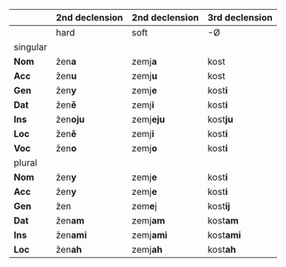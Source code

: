 |        | 2nd declension   | 2nd declension   | 3rd declension   |
|--------|------------------|------------------|------------------|
|        | hard             | soft             | -Ø               |
| singular |                  |                  |                  |
| **Nom** | žen**a**          | zemj**a**          | kost             |
| **Acc** | žen**u**          | zemj**u**          | kost             |
| **Gen** | žen**y**          | zemj**e**          | kost**i**          |
| **Dat** | žen**ě**          | zemj**i**          | kost**i**          |
| **Ins** | žen**oju**        | zemj**eju**        | kost**ju**         |
| **Loc** | žen**ě**          | zemj**i**          | kost**i**          |
| **Voc** | žen**o**          | zemj**o**          | kost**i**          |
| plural  |                   |                    |                    |
| **Nom** | žen**y**          | zemj**e**          | kost**i**          |
| **Acc** | žen**y**          | zemj**e**          | kost**i**          |
| **Gen** | žen              | zem**e**j          | kost**ij**         |
| **Dat** | žen**am**         | zemj**am**         | kost**am**         |
| **Ins** | žen**ami**        | zemj**ami**        | kost**ami**        |
| **Loc** | žen**ah**         | zemj**ah**         | kost**ah**         |
